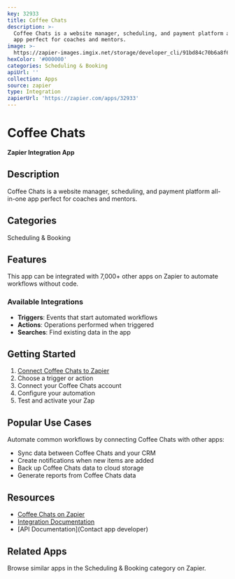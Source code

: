 ```yaml
---
key: 32933
title: Coffee Chats
description: >-
  Coffee Chats is a website manager, scheduling, and payment platform all-in-one
  app perfect for coaches and mentors.
image: >-
  https://zapier-images.imgix.net/storage/developer_cli/91bd84c70b6a8f6df31fd7c823585920.png?auto=format%2Ccompress&ixlib=python-3.0.0&q=50
hexColor: '#000000'
categories: Scheduling & Booking
apiUrl: ''
collection: Apps
source: zapier
type: Integration
zapierUrl: 'https://zapier.com/apps/32933'
---
```

# Coffee Chats

**Zapier Integration App**

## Description

Coffee Chats is a website manager, scheduling, and payment platform all-in-one app perfect for coaches and mentors.

## Categories

Scheduling & Booking

## Features

This app can be integrated with 7,000+ other apps on Zapier to automate workflows without code.

### Available Integrations

- **Triggers**: Events that start automated workflows
- **Actions**: Operations performed when triggered
- **Searches**: Find existing data in the app

## Getting Started

1. [Connect Coffee Chats to Zapier](https://zapier.com/apps/32933)
2. Choose a trigger or action
3. Connect your Coffee Chats account
4. Configure your automation
5. Test and activate your Zap

## Popular Use Cases

Automate common workflows by connecting Coffee Chats with other apps:

- Sync data between Coffee Chats and your CRM
- Create notifications when new items are added
- Back up Coffee Chats data to cloud storage
- Generate reports from Coffee Chats data

## Resources

- [Coffee Chats on Zapier](https://zapier.com/apps/32933)
- [Integration Documentation](https://zapier.com/apps/32933/integrations)
- [API Documentation](Contact app developer)

## Related Apps

Browse similar apps in the Scheduling & Booking category on Zapier.
